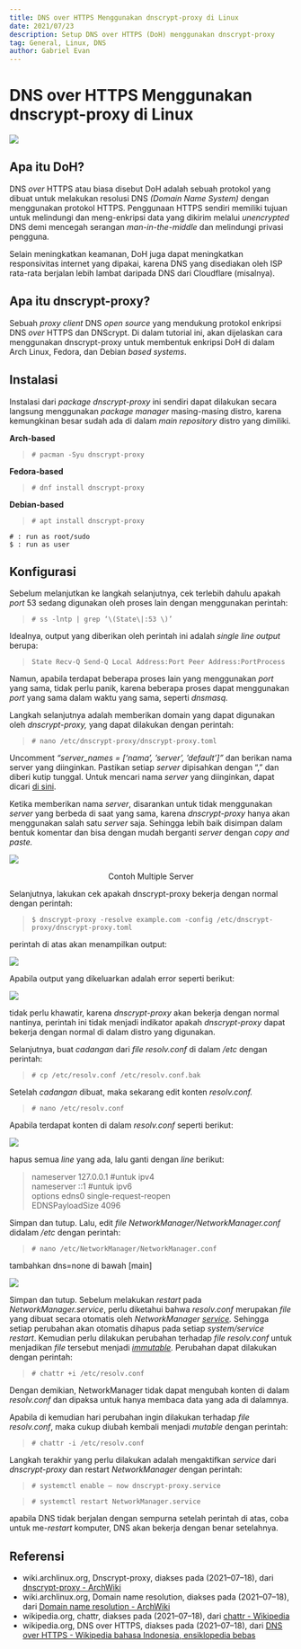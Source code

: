 ```yaml
---
title: DNS over HTTPS Menggunakan dnscrypt-proxy di Linux
date: 2021/07/23
description: Setup DNS over HTTPS (DoH) menggunakan dnscrypt-proxy
tag: General, Linux, DNS
author: Gabriel Evan
---
```


# DNS over HTTPS Menggunakan dnscrypt-proxy di Linux

<img src="/images/setup-dnscrypt-proxy-linux/pic1.png" data-align="center" />

## **Apa itu DoH?**

DNS _over_ HTTPS atau biasa disebut DoH adalah sebuah protokol yang dibuat untuk melakukan resolusi DNS _(Domain Name System)_ dengan menggunakan protokol HTTPS. Penggunaan HTTPS sendiri memiliki tujuan untuk melindungi dan meng-enkripsi data yang dikirim melalui _unencrypted_ DNS demi mencegah serangan _man-in-the-middle_ dan melindungi privasi pengguna.

Selain meningkatkan keamanan, DoH juga dapat meningkatkan responsivitas internet yang dipakai, karena DNS yang disediakan oleh ISP rata-rata berjalan lebih lambat daripada DNS dari Cloudflare (misalnya).

## **Apa itu dnscrypt-proxy?**

Sebuah _proxy client_ DNS _open source_ yang mendukung protokol enkripsi DNS _over_ HTTPS dan DNScrypt. Di dalam tutorial ini, akan dijelaskan cara menggunakan dnscrypt-proxy untuk membentuk enkripsi DoH di dalam Arch Linux, Fedora, dan Debian _based systems_.

## **Instalasi**

Instalasi dari _package dnscrypt-proxy_ ini sendiri dapat dilakukan secara langsung menggunakan _package manager_ masing-masing distro, karena kemungkinan besar sudah ada di dalam _main repository_ distro yang dimiliki.

**Arch-based**

> `# pacman -Syu dnscrypt-proxy`

**Fedora-based**

> `# dnf install dnscrypt-proxy`

**Debian-based**

> `# apt install dnscrypt-proxy`

```
# : run as root/sudo
$ : run as user
```

## **Konfigurasi**

Sebelum melanjutkan ke langkah selanjutnya, cek terlebih dahulu apakah _port_ 53 sedang digunakan oleh proses lain dengan menggunakan perintah:

> `# ss -lntp | grep ‘\(State\|:53 \)’`

Idealnya, output yang diberikan oleh perintah ini adalah _single line output_ berupa:

> `State Recv-Q Send-Q Local Address:Port Peer Address:PortProcess`

Namun, apabila terdapat beberapa proses lain yang menggunakan _port_ yang sama, tidak perlu panik, karena beberapa proses dapat menggunakan _port_ yang sama dalam waktu yang sama, seperti _dnsmasq._

Langkah selanjutnya adalah memberikan domain yang dapat digunakan oleh _dnscrypt-proxy,_ yang dapat dilakukan dengan perintah:

> `# nano /etc/dnscrypt-proxy/dnscrypt-proxy.toml`

Uncomment _“server_names = [‘nama’, ’server’, ’default’]”_ dan berikan nama server yang diinginkan. Pastikan setiap _server_ dipisahkan dengan “,” dan diberi kutip tunggal. Untuk mencari nama _server_ yang diinginkan, dapat dicari [di sini](https://dnscrypt.info/public-servers/).

Ketika memberikan nama _server_, disarankan untuk tidak menggunakan _server_ yang berbeda di saat yang sama, karena _dnscrypt-proxy_ hanya akan menggunakan salah satu _server_ saja. Sehingga lebih baik disimpan dalam bentuk komentar dan bisa dengan mudah berganti _server_ dengan _copy and paste._

<img src="/images/setup-dnscrypt-proxy-linux/pic2.png" data-align="center" />

<p align="center">Contoh Multiple Server</p>

Selanjutnya, lakukan cek apakah dnscrypt-proxy bekerja dengan normal dengan perintah:

> `$ dnscrypt-proxy -resolve example.com -config /etc/dnscrypt-proxy/dnscrypt-proxy.toml`

perintah di atas akan menampilkan output:

<img src="/images/setup-dnscrypt-proxy-linux/pic3.png" data-align="center" />

Apabila output yang dikeluarkan adalah error seperti berikut:

<img src="/images/setup-dnscrypt-proxy-linux/pic4.png" data-align="center" />

tidak perlu khawatir, karena _dnscrypt-proxy_ akan bekerja dengan normal nantinya, perintah ini tidak menjadi indikator apakah _dnscrypt-proxy_ dapat bekerja dengan normal di dalam distro yang digunakan.

Selanjutnya, buat _cadangan_ dari _file resolv.conf_ di dalam _/etc_ dengan perintah:

> `# cp /etc/resolv.conf /etc/resolv.conf.bak`

Setelah _cadangan_ dibuat, maka sekarang edit konten _resolv.conf._

> `# nano /etc/resolv.conf`

Apabila terdapat konten di dalam _resolv.conf_ seperti berikut:

<img src="/images/setup-dnscrypt-proxy-linux/pic5.png" data-align="center" />

hapus semua _line_ yang ada, lalu ganti dengan _line_ berikut:

> nameserver 127.0.0.1 #untuk ipv4  
> nameserver ::1 #untuk ipv6  
> options edns0 single-request-reopen  
> EDNSPayloadSize 4096

Simpan dan tutup. Lalu, edit _file NetworkManager/NetworkManager.conf_ didalam _/etc_ dengan perintah:

> `# nano /etc/NetworkManager/NetworkManager.conf`

tambahkan dns=none di bawah [main]

<img src="/images/setup-dnscrypt-proxy-linux/pic6.png" data-align="center" />

Simpan dan tutup. Sebelum melakukan _restart_ pada _NetworkManager.service_, perlu diketahui bahwa _resolv.conf_ merupakan _file_ yang dibuat secara otomatis oleh _NetworkManager_ [_service_](https://en.wikipedia.org/wiki/Daemon_%28computing%29)_._ Sehingga setiap perubahan akan otomatis dihapus pada setiap _system/service_ _restart_. Kemudian perlu dilakukan perubahan terhadap _file resolv.conf_ untuk menjadikan _file_ tersebut menjadi [_immutable_](https://en.wikipedia.org/wiki/Chattr)_._ Perubahan dapat dilakukan dengan perintah:

> `# chattr +i /etc/resolv.conf`

Dengan demikian, NetworkManager tidak dapat mengubah konten di dalam _resolv.conf_ dan dipaksa untuk hanya membaca data yang ada di dalamnya.

Apabila di kemudian hari perubahan ingin dilakukan terhadap _file resolv.conf_, maka cukup diubah kembali menjadi _mutable_ dengan perintah:

> `# chattr -i /etc/resolv.conf`

Langkah terakhir yang perlu dilakukan adalah mengaktifkan _service_ dari _dnscrypt-proxy_ dan restart _NetworkManager_ dengan perintah:

> `# systemctl enable — now dnscrypt-proxy.service`

> `# systemctl restart NetworkManager.service`

apabila DNS tidak berjalan dengan sempurna setelah perintah di atas, coba untuk me-_restart_ komputer, DNS akan bekerja dengan benar setelahnya.

## Referensi

- wiki.archlinux.org, Dnscrypt-proxy, diakses pada (2021–07–18), dari [dnscrypt-proxy - ArchWiki](https://wiki.archlinux.org/title/Dnscrypt-proxy)
- wiki.archlinux.org, Domain name resolution, diakses pada (2021–07–18), dari [Domain name resolution - ArchWiki](https://wiki.archlinux.org/title/Domain_name_resolution)
- wikipedia.org, chattr, diakses pada (2021–07–18), dari [chattr - Wikipedia](https://en.wikipedia.org/wiki/Chattr)
- wikipedia.org, DNS over HTTPS, diakses pada (2021–07–18), dari [DNS over HTTPS - Wikipedia bahasa Indonesia, ensiklopedia bebas](https://id.wikipedia.org/wiki/DNS_over_HTTPS)
